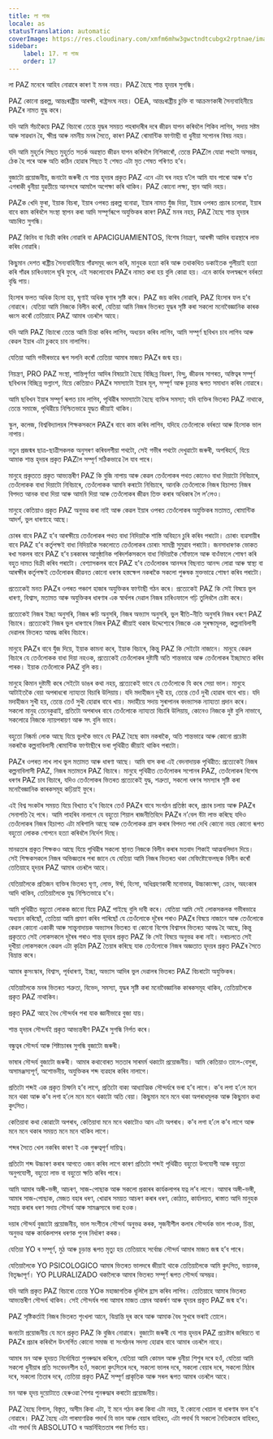 ```yaml
---
title: লা পাজ
locale: as
statusTranslation: automatic
coverImage: https://res.cloudinary.com/xmfm6mhw3gwctndtcubgx2rptnae/image/upload/v1740337243/small_cover_educacion_fundamental_a051170f1c.webp
sidebar:
    label: 17. লা পাজ
    order: 17
---
```

লা PAZ মনেৰে আহিব নোৱাৰে কাৰণ ই মনৰ নহয়। PAZ হৈছে শান্ত হৃদয়ৰ সুগন্ধি।

PAZ কোনো প্ৰকল্প, আন্তঃৰাষ্ট্ৰীয় আৰক্ষী, ৰাষ্ট্ৰসংঘ নহয়। OEA, আন্তঃৰাষ্ট্ৰীয় চুক্তি বা আক্ৰমণকাৰী সৈন্যবাহিনীয়ে PAZৰ নামত যুদ্ধ কৰে।

যদি আমি সঁচাকৈয়ে PAZ বিচাৰো তেন্তে যুদ্ধৰ সময়ত পহৰাদাৰীৰ দৰে জীৱন যাপন কৰিবলৈ শিকিব লাগিব, সদায় সষ্টম আৰু সাৱধান হৈ, ক্ষীপ্ৰ আৰু নমনীয় মনৰ সৈতে, কাৰণ PAZ ৰোমান্টিক ফাণ্টাছী বা ধুনীয়া সপোনৰ বিষয় নহয়।

যদি আমি মুহূৰ্তৰ পিছত মুহূৰ্তত সতৰ্ক অৱস্থাত জীৱন যাপন কৰিবলৈ নিশিকাৰোঁ, তেন্তে PAZলৈ যোৱা পথটো অসম্ভৱ, ঠেক হৈ পৰে আৰু অতি কঠিন হোৱাৰ পিছত ই শেষত এটা মৃত শেষত পৰিণত হ’ব।

বুজাটো প্ৰয়োজনীয়, জনাটো জৰুৰী যে শান্ত হৃদয়ৰ প্ৰকৃত PAZ এনে এটা ঘৰ নহয় য’লৈ আমি যাব পাৰো আৰু য’ত এগৰাকী ধুনীয়া যুৱতীয়ে আনন্দৰে আমালৈ অপেক্ষা কৰি থাকিব। PAZ কোনো লক্ষ্য, স্থান আদি নহয়।

PAZক খেদি ফুৰা, ইয়াক বিচৰা, ইয়াৰ ওপৰত প্ৰকল্প বনোৱা, ইয়াৰ নামত যুঁজ দিয়া, ইয়াৰ ওপৰত প্ৰচাৰ চলোৱা, ইয়াৰ বাবে কাম কৰিবলৈ সংস্থা স্থাপন কৰা আদি সম্পূৰ্ণৰূপে অযুক্তিকৰ কাৰণ PAZ মনৰ নহয়, PAZ হৈছে শান্ত হৃদয়ৰ আচৰিত সুগন্ধি।

PAZ কিনিব বা বিক্ৰী কৰিব নোৱাৰি বা APACIGUAMIENTOS, বিশেষ নিয়ন্ত্ৰণ, আৰক্ষী আদিৰ ব্যৱস্থাৰে লাভ কৰিব নোৱাৰি।

কিছুমান দেশত ৰাষ্ট্ৰীয় সৈন্যবাহিনীয়ে গাঁৱসমূহ ধ্বংস কৰি, মানুহক হত্যা কৰি আৰু তথাকথিত ডকাইতক গুলীয়াই হত্যা কৰি গাঁৱৰ চাৰিওফালে ঘূৰি ফুৰে, এই সকলোবোৰ PAZৰ নামত কৰা হয় বুলি কোৱা হয়। এনে কাৰ্যৰ ফলস্বৰূপে বৰ্বৰতা বৃদ্ধি পায়।

হিংসাৰ ফলত অধিক হিংসা হয়, ঘৃণাই অধিক ঘৃণাৰ সৃষ্টি কৰে। PAZ জয় কৰিব নোৱাৰি, PAZ হিংসাৰ ফল হ’ব নোৱাৰে। যেতিয়া আমি নিজকে বিলীন কৰোঁ, যেতিয়া আমি নিজৰ ভিতৰত যুদ্ধৰ সৃষ্টি কৰা সকলো মনোবৈজ্ঞানিক কাৰক ধ্বংস কৰোঁ তেতিয়াহে PAZ আমাৰ ওচৰলৈ আহে।

যদি আমি PAZ বিচাৰো তেন্তে আমি চিন্তা কৰিব লাগিব, অধ্যয়ন কৰিব লাগিব, আমি সম্পূৰ্ণ ছবিখন চাব লাগিব আৰু কেৱল ইয়াৰ এটা চুকহে চাব নালাগিব।

যেতিয়া আমি গভীৰভাৱে ৰূপ সলনি কৰোঁ তেতিয়া আমাৰ মাজত PAZৰ জন্ম হয়।

নিয়ন্ত্ৰণ, PRO PAZ সংস্থা, শান্তিপূৰ্ণতা আদিৰ বিষয়টো হৈছে বিচ্ছিন্ন বিৱৰণ, বিন্দু, জীৱনৰ সাগৰত, অস্তিত্বৰ সম্পূৰ্ণ ছবিখনৰ বিচ্ছিন্ন ভগ্নাংশ, যিয়ে কেতিয়াও PAZৰ সমস্যাটো ইয়াৰ মূল, সম্পূৰ্ণ আৰু চূড়ান্ত ৰূপত সমাধান কৰিব নোৱাৰে।

আমি ছবিখন ইয়াৰ সম্পূৰ্ণ ৰূপত চাব লাগিব, পৃথিৱীৰ সমস্যাটো হৈছে ব্যক্তিৰ সমস্যা; যদি ব্যক্তিৰ ভিতৰত PAZ নাথাকে, তেন্তে সমাজে, পৃথিৱীয়ে নিশ্চিতভাৱে যুদ্ধত জীয়াই থাকিব।

স্কুল, কলেজ, বিশ্ববিদ্যালয়ৰ শিক্ষকসকলে PAZৰ বাবে কাম কৰিব লাগিব, যদিহে তেওঁলোকে বৰ্বৰতা আৰু হিংসাক ভাল নাপায়।

নতুন প্ৰজন্মৰ ছাত্ৰ-ছাত্ৰীসকলক অনুসৰণ কৰিবলগীয়া পথটো, সেই গভীৰ পথটো দেখুৱাটো জৰুৰী, অপৰিহাৰ্য, যিয়ে আমাক শান্ত হৃদয়ৰ প্ৰকৃত PAZলৈ সম্পূৰ্ণ সঠিকভাৱে লৈ যাব পাৰে।

মানুহে প্ৰকৃততে প্ৰকৃত আভ্যন্তৰীণ PAZ কি বুজি নাপায় আৰু কেৱল তেওঁলোকৰ পথত কোনেও বাধা দিয়াটো নিবিচাৰে, তেওঁলোকক বাধা দিয়াটো নিবিচাৰে, তেওঁলোকক আমনি কৰাটো নিবিচাৰে, আনকি তেওঁলোকে নিজৰ হিচাপত নিজৰ বিপদত আনক বাধা দিয়া আৰু আমনি দিয়া আৰু তেওঁলোকৰ জীৱন তিক্ত কৰাৰ অধিকাৰ লৈ ল’লেও।

মানুহে কেতিয়াও প্ৰকৃত PAZ অনুভৱ কৰা নাই আৰু কেৱল ইয়াৰ ওপৰত তেওঁলোকৰ অযুক্তিকৰ মতামত, ৰোমান্টিক আদৰ্শ, ভুল ধাৰণাহে আছে।

চোৰৰ বাবে PAZ হ’ব আৰক্ষীয়ে তেওঁলোকৰ পথত বাধা নিদিয়াকৈ শাস্তি অবিহনে চুৰি কৰিব পৰাটো। চোৰাং ব্যৱসায়ীৰ বাবে PAZ হ’ব কৰ্তৃপক্ষই বাধা নিদিয়াকৈ সকলোতে তেওঁলোকৰ চোৰাং সামগ্ৰী সুমুৱাব পৰাটো। জনসাধাৰণক ভোকত ৰখা সকলৰ বাবে PAZ হ’ব চৰকাৰৰ আনুষ্ঠানিক পৰিদৰ্শকসকলে বাধা নিদিয়াকৈ সোঁফালে আৰু বাওঁফালে শোষণ কৰি বহুত দামত বিক্ৰী কৰিব পৰাটো। বেশ্যাসকলৰ বাবে PAZ হ’ব তেওঁলোকৰ আনন্দৰ বিছনাত আনন্দ লোৱা আৰু স্বাস্থ্য বা আৰক্ষীৰ কৰ্তৃপক্ষই তেওঁলোকৰ জীৱনত কোনো ধৰণৰ হস্তক্ষেপ নকৰাকৈ সকলো পুৰুষক মুক্তভাৱে শোষণ কৰিব পৰাটো।

প্ৰত্যেকেই মনত PAZৰ ওপৰত পঞ্চাশ হাজাৰ অযুক্তিকৰ ফাণ্টাছী গঠন কৰে। প্ৰত্যেকেই PAZ কি সেই বিষয়ে ভুল ধাৰণা, বিশ্বাস, মতামত আৰু অযুক্তিকৰ ধাৰণাৰ এক স্বাৰ্থপৰ দেৱাল নিজৰ চাৰিওফালে গঢ়ি তুলিবলৈ চেষ্টা কৰে।

প্ৰত্যেকেই নিজৰ ইচ্ছা অনুসৰি, নিজৰ ৰুচি অনুসৰি, নিজৰ অভ্যাস অনুসৰি, ভুল ৰীতি-নীতি অনুসৰি নিজৰ ধৰণে PAZ বিচাৰে। প্ৰত্যেকেই নিজৰ ভুল ধাৰণাৰে নিজৰ PAZ জীয়াই থকাৰ উদ্দেশ্যেৰে নিজকে এক সুৰক্ষামূলক, কল্পনাবিলাসী দেৱালৰ ভিতৰত আবদ্ধ কৰিব বিচাৰে।

মানুহে PAZৰ বাবে যুঁজ দিয়ে, ইয়াক কামনা কৰে, ইয়াক বিচাৰে, কিন্তু PAZ কি সেইটো নাজানে। মানুহে কেৱল বিচাৰে যে তেওঁলোকক বাধা দিয়া নহওক, প্ৰত্যেকেই তেওঁলোকৰ দুষ্টামী অতি শান্তভাৱে আৰু তেওঁলোকৰ ইচ্ছামতে কৰিব পাৰক। ইয়াক তেওঁলোকে PAZ বুলি কয়।

মানুহে কিমান দুষ্টামী কৰে সেইটো ডাঙৰ কথা নহয়, প্ৰত্যেকেই ভাবে যে তেওঁলোকে যি কৰে সেয়া ভাল। মানুহে আটাইতকৈ বেয়া অপৰাধৰো ন্যায্যতা বিচাৰি উলিয়ায়। যদি মদাহীজন দুখী হয়, তেন্তে তেওঁ দুখী হোৱাৰ বাবে খায়। যদি মদাহীজন সুখী হয়, তেন্তে তেওঁ সুখী হোৱাৰ বাবে খায়। মদাহীয়ে সদায় সুৰাপানৰ বদভ্যাসক ন্যায্যতা প্ৰদান কৰে। সকলো মানুহ তেনেকুৱাই, প্ৰতিটো অপৰাধৰ বাবে তেওঁলোকে ন্যায্যতা বিচাৰি উলিয়ায়, কোনেও নিজকে দুষ্ট বুলি নাভাবে, সকলোৱে নিজকে ন্যায়পৰায়ণ আৰু সৎ বুলি ভাবে।

বহুতো নিষ্কৰ্মা লোক আছে যিয়ে ভুলকৈ ভাবে যে PAZ হৈছে কাম নকৰাকৈ, অতি শান্তভাৱে আৰু কোনো প্ৰচেষ্টা নকৰাকৈ কল্পনাবিলাসী ৰোমান্টিক ফাণ্টাছীৰে ভৰা পৃথিৱীত জীয়াই থাকিব পৰাটো।

PAZৰ ওপৰত লাখ লাখ ভুল মতামত আৰু ধাৰণা আছে। আমি বাস কৰা এই বেদনাদায়ক পৃথিৱীত: প্ৰত্যেকেই নিজৰ কল্পনাবিলাসী PAZ, নিজৰ মতামতৰ PAZ বিচাৰে। মানুহে পৃথিৱীত তেওঁলোকৰ সপোনৰ PAZ, তেওঁলোকৰ বিশেষ ধৰণৰ PAZ চাব বিচাৰে, যদিও তেওঁলোকৰ ভিতৰত প্ৰত্যেকেই যুদ্ধ, শত্ৰুতা, সকলো ধৰণৰ সমস্যাৰ সৃষ্টি কৰা মনোবৈজ্ঞানিক কাৰকসমূহ কঢ়িয়াই ফুৰে।

এই বিশ্ব সংকটৰ সময়ত যিয়ে বিখ্যাত হ’ব বিচাৰে তেওঁ PAZৰ বাবে সংগঠন প্ৰতিষ্ঠা কৰে, প্ৰচাৰ চলায় আৰু PAZৰ সেনাপতি হৈ পৰে। আমি পাহৰিব নালাগে যে বহুতো শিয়াল ৰাজনীতিবিদে PAZৰ ন’বেল বঁটা লাভ কৰিছে যদিও তেওঁলোকৰ নিজৰ হিচাপত এটা মৰিশালি আছে আৰু তেওঁলোকক গ্ৰাস কৰাৰ বিপদত পৰা দেখি কোনো নহয় কোনো ৰূপত বহুতো লোকক গোপনে হত্যা কৰিবলৈ নিৰ্দেশ দিছে।

মানৱতাৰ প্ৰকৃত শিক্ষকও আছে যিয়ে পৃথিৱীৰ সকলো স্থানত নিজকে বিলীন কৰাৰ মতবাদ শিকাই আত্মবলিদান দিয়ে। সেই শিক্ষকসকলে নিজৰ অভিজ্ঞতাৰ পৰা জানে যে যেতিয়া আমি নিজৰ ভিতৰত থকা মেফিষ্টোফেলছক বিলীন কৰোঁ তেতিয়াহে হৃদয়ৰ PAZ আমাৰ ওচৰলৈ আহে।

যেতিয়ালৈকে প্ৰতিজন ব্যক্তিৰ ভিতৰত ঘৃণা, লোভ, ঈৰ্ষা, হিংসা, অধিগ্ৰহণকাৰী মনোভাৱ, উচ্চাকাংক্ষা, ক্ৰোধ, অহংকাৰ আদি থাকিব, তেতিয়ালৈকে যুদ্ধ নিশ্চিতভাৱে হ’ব।

আমি পৃথিৱীত বহুতো লোকক জানো যিয়ে PAZ পাইছে বুলি দাবী কৰে। যেতিয়া আমি সেই লোকসকলক গভীৰভাৱে অধ্যয়ন কৰিছোঁ, তেতিয়া আমি প্ৰমাণ কৰিব পাৰিছোঁ যে তেওঁলোকে দূৰৈৰ পৰাও PAZৰ বিষয়ে নাজানে আৰু তেওঁলোকে কেৱল কোনো একাকী আৰু সান্ত্বনাদায়ক অভ্যাসৰ ভিতৰত বা কোনো বিশেষ বিশ্বাসৰ ভিতৰত আবদ্ধ হৈ আছে, কিন্তু প্ৰকৃততে সেই লোকসকলে দূৰৈৰ পৰাও শান্ত হৃদয়ৰ প্ৰকৃত PAZ কি সেই বিষয়ে অনুভৱ কৰা নাই। দৰাচলতে সেই দুখীয়া লোকসকলে কেৱল এটা কৃত্ৰিম PAZ তৈয়াৰ কৰিছে যাক তেওঁলোকে নিজৰ অজ্ঞতাত হৃদয়ৰ প্ৰকৃত PAZৰ সৈতে বিভ্ৰান্ত কৰে।

আমাৰ কুসংস্কাৰ, বিশ্বাস, পূৰ্বধাৰণা, ইচ্ছা, অভ্যাস আদিৰ ভুল দেৱালৰ ভিতৰত PAZ বিচৰাটো অযুক্তিকৰ।

যেতিয়ালৈকে মনৰ ভিতৰত শত্ৰুতা, বিভেদ, সমস্যা, যুদ্ধৰ সৃষ্টি কৰা মনোবৈজ্ঞানিক কাৰকসমূহ থাকিব, তেতিয়ালৈকে প্ৰকৃত PAZ নাথাকিব।

প্ৰকৃত PAZ আহে বৈধ সৌন্দৰ্যৰ পৰা যাক জ্ঞানীভাৱে বুজা যায়।

শান্ত হৃদয়ৰ সৌন্দৰ্যই প্ৰকৃত আভ্যন্তৰীণ PAZৰ সুগন্ধি নিৰ্গত কৰে।

বন্ধুত্বৰ সৌন্দৰ্য আৰু শিষ্টাচাৰৰ সুগন্ধি বুজাটো জৰুৰী।

ভাষাৰ সৌন্দৰ্য বুজাটো জৰুৰী। আমাৰ কথাবোৰত সততাৰ সাৰমৰ্ম থকাটো প্ৰয়োজনীয়। আমি কেতিয়াও তালে-বেসুৰা, অসামঞ্জস্যপূৰ্ণ, অশোভনীয়, অযুক্তিকৰ শব্দ ব্যৱহাৰ কৰিব নালাগে।

প্ৰতিটো শব্দই এক প্ৰকৃত চিম্ফনি হ’ব লাগে, প্ৰতিটো বাক্য আধ্যাত্মিক সৌন্দৰ্যৰে ভৰা হ’ব লাগে। ক’ব লগা হ’লে মনে মনে থকা আৰু ক’ব লগা হ’লে মনে মনে থকাটো অতি বেয়া। কিছুমান মনে মনে থকা অপৰাধমূলক আৰু কিছুমান কথা কুৎসিত।

কেতিয়াবা কথা কোৱাটো অপৰাধ, কেতিয়াবা মনে মনে থকাটোও আন এটা অপৰাধ। ক’ব লগা হ’লে ক’ব লাগে আৰু মনে মনে থকাৰ সময়ত মনে মনে থাকিব লাগে।

শব্দৰ সৈতে খেল নকৰিব কাৰণ ই এক গুৰুত্বপূৰ্ণ দায়িত্ব।

প্ৰতিটো শব্দ উচ্চাৰণ কৰাৰ আগতে ওজন কৰিব লাগে কাৰণ প্ৰতিটো শব্দই পৃথিৱীত বহুতো উপযোগী আৰু বহুতো অনুপযোগী, বহুতো লাভ বা বহুতো ক্ষতি কৰিব পাৰে।

আমি আমাৰ অঙ্গী-ভঙ্গী, আচৰণ, সাজ-পোছাক আৰু সকলো প্ৰকাৰৰ কাৰ্যকলাপৰ যত্ন ল’ব লাগে। আমাৰ অঙ্গী-ভঙ্গী, আমাৰ সাজ-পোছাক, মেজত বহাৰ ধৰণ, খোৱাৰ সময়ত আচৰণ কৰাৰ ধৰণ, কোঠাত, কাৰ্যালয়ত, ৰাস্তাত আদি মানুহক সহায় কৰাৰ ধৰণ সদায় সৌন্দৰ্য আৰু সামঞ্জস্যৰে ভৰা হওক।

দয়াৰ সৌন্দৰ্য বুজাটো প্ৰয়োজনীয়, ভাল সংগীতৰ সৌন্দৰ্য অনুভৱ কৰক, সৃজনীশীল কলাৰ সৌন্দৰ্যক ভাল পাওক, চিন্তা, অনুভৱ আৰু কাৰ্যকলাপৰ ধৰণক পুনৰ নিৰ্ধাৰণ কৰক।

যেতিয়া YO ৰ সম্পূৰ্ণ, মুঠ আৰু চূড়ান্ত ৰূপত মৃত্যু হয় তেতিয়াহে সৰ্বোচ্চ সৌন্দৰ্য আমাৰ মাজত জন্ম হ’ব পাৰে।

যেতিয়ালৈকে YO PSICOLOGICO আমাৰ ভিতৰত ভালদৰে জীয়াই থাকে তেতিয়ালৈকে আমি কুৎসিত, ভয়ানক, বিতৃষ্ণাপূৰ্ণ। YO PLURALIZADO থকালৈকে আমাৰ ভিতৰত সম্পূৰ্ণ ৰূপত সৌন্দৰ্য অসম্ভৱ।

যদি আমি প্ৰকৃত PAZ বিচাৰো তেন্তে YOক মহাজাগতিক ধূলিলৈ হ্ৰাস কৰিব লাগিব। তেতিয়াহে আমাৰ ভিতৰত আভ্যন্তৰীণ সৌন্দৰ্য থাকিব। সেই সৌন্দৰ্যৰ পৰা আমাৰ মাজত প্ৰেমৰ আকৰ্ষণ আৰু হৃদয়ৰ প্ৰকৃত PAZ জন্ম হ’ব।

PAZ সৃষ্টিকৰ্তাই নিজৰ ভিতৰত শৃংখলা আনে, বিভ্ৰান্তি দূৰ কৰে আৰু আমাক বৈধ সুখৰে ভৰাই তোলে।

জনাটো প্ৰয়োজনীয় যে মনে প্ৰকৃত PAZ কি বুজিব নোৱাৰে। বুজাটো জৰুৰী যে শান্ত হৃদয়ৰ PAZ প্ৰচেষ্টাৰ জৰিয়তে বা PAZৰ প্ৰচাৰ কৰিবলৈ উৎসৰ্গিত কোনো সমাজ বা সংগঠনৰ সদস্য হোৱাৰ বাবে আমাৰ ওচৰলৈ নাহে।

আমাৰ মন আৰু হৃদয়ত নিৰ্দোষিতা পুনৰুদ্ধাৰ কৰিলে, যেতিয়া আমি কোমল আৰু ধুনীয়া শিশুৰ দৰে হওঁ, যেতিয়া আমি সকলো ধুনীয়াৰ প্ৰতি সংবেদনশীল হওঁ, সকলো কুৎসিতৰ দৰে, সকলো ভালৰ দৰে, সকলো বেয়াৰ দৰে, সকলো মিঠাৰ দৰে, সকলো তিতাৰ দৰে, তেতিয়া প্ৰকৃত PAZ সম্পূৰ্ণ প্ৰাকৃতিক আৰু সৰল ৰূপত আমাৰ ওচৰলৈ আহে।

মন আৰু হৃদয় দুয়োটাতে হেৰুওৱা শৈশৱ পুনৰুদ্ধাৰ কৰাটো প্ৰয়োজনীয়।

PAZ হৈছে বিশাল, বিস্তৃত, অসীম কিবা এটা, ই মনে গঠন কৰা কিবা এটা নহয়, ই কোনো খেয়াল বা ধাৰণাৰ ফল হ’ব নোৱাৰে। PAZ হৈছে এটা পাৰমাণৱিক পদাৰ্থ যি ভাল আৰু বেয়াৰ বাহিৰত, এটা পদাৰ্থ যি সকলো নৈতিকতাৰ বাহিৰত, এটা পদাৰ্থ যি ABSOLUTO ৰ অন্তৰ্নিহিততাৰ পৰা নিৰ্গত হয়।

